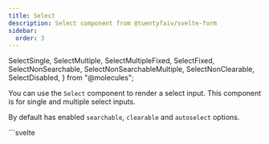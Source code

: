 ```yaml
---
title: Select
description: Select component from @tuentyfaiv/svelte-form
sidebar:
  order: 3
---
```


  SelectSingle,
  SelectMultiple,
  SelectMultipleFixed,
  SelectFixed,
  SelectNonSearchable,
  SelectNonSearchableMultiple,
  SelectNonClearable,
  SelectDisabled,
} from "@molecules";

You can use the `Select` component to render a select input. This component is for single and multiple select inputs.

By default has enabled `searchable`, `clearable` and `autoselect` options.

<Tabs>
  <TabItem label="Usage">
    ```svelte
    <script lang="ts">
      import { Select } from "@tuentyfaiv/svelte-form";

      import type { SelectOption } from "@tuentyfaiv/svelte-form";

      const options: SelectOption[] = [
        { value: "1", label: "Option 1" },
        { value: "2", label: "Option 2" },
        { value: "3", label: "Option 3" },
      ];
    </script>

    <Select name="name" label="Options" {options} />
    <!-- Or -->
    <Select name="name" label="Options" {options} >
      This is a custom label
      <svelte:fragment let:iten slot="item">
        Customized item
        {item.label}
      </svelte:fragment>
      <i class="icon" slot="remove">🧨</i>
      <i class="icon" slot="clear">🗑</i>
      <i class="icon" slot="arrow">🔽</i>
      <svelte:fragment slot="option" let:option let:selected>
        Customized option
        {option.label}
        {selected && " (selected)"}
      </svelte:fragment>
      <span slot="empty">
        Customized empty
      </span>
      <svelte:fragment slot="error" let:error>
        {formatError(error)}
      </svelte:fragment>
    </Select>
    ```
  </TabItem>
  <TabItem label="Props">
    | Prop | Type | Default | Description |
    |------|------|---------|-------------|
    | name | `string` | - | The name of the field. |
    | label | `string \| undefined \| null` | `null` | The label of the field. |
    | placeholder | `string \| undefined \| null` | `""` | The placeholder of the field. |
    | context | `string` | "form" | The context of the form. |
    | id | `string \| undefined \| null` | `null` | The id of the field. |
    | autoselect | `boolean \| undefined` | `true` | Enable or disable the autoselect option. |
    | searchable | `boolean \| undefined` | `true` | Enable or disable the searchable option. |
    | clearable | `boolean \| undefined` | `true` | Enable or disable the clearable action. |
    | multiple | `boolean \| undefined` | `false` | Enable or disable multiple select. |
    | disabled | `boolean \| undefined` | `false` | Enable or disable the field. |
    | options | [`SelectOption`](/reference/#selectoption)`[]` | `[]` | The options of the field. |
    | styles | [`SelectStyles`](/reference/#selectstyles) | `{}` | The styles of the field. |
    | clearOnDestroy | `boolean \| undefined` | `false` | Clear the field value when the component is destroyed. |
  </TabItem>
  <TabItem label="Slots">
    | Slot | Prop | Description | Available to |
    |------|------|-------------|--------------|
    | default | - | Customize the label of the field. | all |
    | item | `{ item: `[`SelectOption`](/reference/#selectoption)` }` | Customize the item selected. | multiple |
    | remove | - | Customize the remove icon. | multiple |
    | clear | - | Customize the clear icon. | all |
    | arrow | - | Customize the arrow icon. | all |
    | option | `{ option: `[`SelectOption`](/reference/#selectoption)`; selected: boolean; }` | Customize the option of the field. | all |
    | empty | - | Customize the empty message. | all |
    | error | `{ error: string \| null }` | Show an error message. | all |
  </TabItem>
  <TabItem label="Events">
  | Name | Type | Description |
  |------|------|-------------|
  | choose | `(option: `[`SelectOption`](/reference/#selectoption)`) => void ` | The event emitted when the user selects an option. |
  | remove | `(option: `[`SelectOption`](/reference/#selectoption)`) => void ` | The event emitted when the user removes an item. |
  | clear | `() => void` | The event emitted when the user clears the field. |
  </TabItem>
</Tabs>

## Single

<Tabs>
  <TabItem label="Example">
    <SelectSingle />
  </TabItem>
  <TabItem label="Code">
    ```svelte
    <script lang="ts">
      import { Select, faivform } from "@tuentyfaiv/svelte-form";

      import type { FieldsSchema, SelectOption } from "@tuentyfaiv/svelte-form";

      const schema = {
        tool: {
          type: "string",
          required: true,
        },
      } satisfies FieldsSchema;

      faivform({ fields: schema });

      const options: SelectOption[] = [
        { value: "svelte", label: "Svelte" },
        { value: "faivform", label: "FaivForm" },
        { value: "astro", label: "Astro" },
        { value: "starlight", label: "Starlight" },
        { value: "vite", label: "Vite" },
        { value: "sveltekit", label: "SvelteKit" },
      ];
    </script>

    <Select
      name="tool"
      label="Tool:"
      placeholder="Choose a tool"
      {options}
    />
    ```
  </TabItem>
</Tabs>

## Multiple

<Tabs>
  <TabItem label="Example">
    <SelectMultiple />
  </TabItem>
  <TabItem label="Code">
    ```svelte
    <script lang="ts">
      import { Select, faivform } from "@tuentyfaiv/svelte-form";

      import type { FieldsSchema, SelectOption } from "@tuentyfaiv/svelte-form";

      const schema = {
        tools: {
          type: "array",
          required: true,
          item: {
            type: "string",
            required: true,
          },
        },
      } satisfies FieldsSchema;

      faivform({ fields: schema });

      const options: SelectOption[] = [
        { value: "svelte", label: "Svelte" },
        { value: "faivform", label: "FaivForm" },
        { value: "astro", label: "Astro" },
        { value: "starlight", label: "Starlight" },
        { value: "vite", label: "Vite" },
        { value: "sveltekit", label: "SvelteKit" },
      ];
    </script>

    <Select
      name="tools"
      label="Tools:"
      placeholder="Choose tools"
      {options}
      multiple
    />
    ```
  </TabItem>
</Tabs>

## Fixed options

<Tabs>
  <TabItem label="Example">
    <SelectFixed />
  </TabItem>
  <TabItem label="Code">
    ```svelte
    <script lang="ts">
      import { Select, faivform } from "@tuentyfaiv/svelte-form";

      import type { FieldsSchema, SelectOption } from "@tuentyfaiv/svelte-form";

      const schema = {
        tools: {
          type: "array",
          required: true,
          item: {
            type: "string",
            required: true,
          },
        },
      } satisfies FieldsSchema;

      faivform({ fields: schema });

      const options: SelectOption[] = [
        { value: "svelte", label: "Svelte", fixed: true },
        { value: "faivform", label: "FaivForm", fixed: true },
        { value: "astro", label: "Astro" },
        { value: "starlight", label: "Starlight" },
        { value: "vite", label: "Vite" },
        { value: "sveltekit", label: "SvelteKit" },
      ];
    </script>

    <Select
      name="tools"
      label="Tools:"
      placeholder="Choose tools"
      {options}
      multiple
    />
    ```
  </TabItem>
</Tabs>

## Non searchable

<Tabs>
  <TabItem label="Example">
    <SelectNonSearchable />
  </TabItem>
  <TabItem label="Code">
    ```svelte
    <script lang="ts">
      import { Select, faivform } from "@tuentyfaiv/svelte-form";

      import type { FieldsSchema, SelectOption } from "@tuentyfaiv/svelte-form";

      const schema = {
        tool: {
          type: "string",
          required: true,
        },
      } satisfies FieldsSchema;

      faivform({ fields: schema });

      const options: SelectOption[] = [
        { value: "svelte", label: "Svelte" },
        { value: "faivform", label: "FaivForm" },
        { value: "astro", label: "Astro" },
        { value: "starlight", label: "Starlight" },
        { value: "vite", label: "Vite" },
        { value: "sveltekit", label: "SvelteKit" },
      ];
    </script>

    <Select
      name="tool"
      label="Tool:"
      placeholder="Choose a tool"
      {options}
      searchable={false}
    />
    ```
  </TabItem>
</Tabs>

## Multiple non searchable

<Tabs>
  <TabItem label="Example">
    <SelectNonSearchableMultiple />
  </TabItem>
  <TabItem label="Code">
    ```svelte
    <script lang="ts">
      import { Select, faivform } from "@tuentyfaiv/svelte-form";

      import type { FieldsSchema, SelectOption } from "@tuentyfaiv/svelte-form";

      const schema = {
        tools: {
          type: "array",
          required: true,
          item: {
            type: "string",
            required: true,
          },
        },
      } satisfies FieldsSchema;

      faivform({ fields: schema });

      const options: SelectOption[] = [
        { value: "svelte", label: "Svelte" },
        { value: "faivform", label: "FaivForm" },
        { value: "astro", label: "Astro" },
        { value: "starlight", label: "Starlight" },
        { value: "vite", label: "Vite" },
        { value: "sveltekit", label: "SvelteKit" },
      ];
    </script>

    <Select
      name="tools"
      label="Tools:"
      placeholder="Choose tools"
      {options}
      multiple
      searchable={false}
    />
    ```
  </TabItem>
</Tabs>

## Non clearable

<Tabs>
  <TabItem label="Example">
    <SelectNonClearable />
  </TabItem>
  <TabItem label="Code">
    ```svelte
    <script lang="ts">
      import { Select, faivform } from "@tuentyfaiv/svelte-form";

      import type { FieldsSchema, SelectOption } from "@tuentyfaiv/svelte-form";

      const schema = {
        tool: {
          type: "string",
          required: true,
        },
      } satisfies FieldsSchema;

      faivform({ fields: schema });

      const options: SelectOption[] = [
        { value: "svelte", label: "Svelte" },
        { value: "faivform", label: "FaivForm" },
        { value: "astro", label: "Astro" },
        { value: "starlight", label: "Starlight" },
        { value: "vite", label: "Vite" },
        { value: "sveltekit", label: "SvelteKit" },
      ];
    </script>

    <Select
      name="tool"
      label="Tool:"
      placeholder="Choose a tool"
      {options}
      clearable={false}
    />
    ```
  </TabItem>
</Tabs>

## Disabled

<Tabs>
  <TabItem label="Example">
    <SelectDisabled />
  </TabItem>
  <TabItem label="Code">
    ```svelte
    <script lang="ts">
      import { Select, faivform } from "@tuentyfaiv/svelte-form";

      import type { FieldsSchema, SelectOption } from "@tuentyfaiv/svelte-form";

      const schema = {
        tool: {
          type: "string",
          required: true,
        },
      } satisfies FieldsSchema;

      faivform({ fields: schema });

      const options: SelectOption[] = [
        { value: "svelte", label: "Svelte" },
        { value: "faivform", label: "FaivForm" },
        { value: "astro", label: "Astro" },
        { value: "starlight", label: "Starlight" },
        { value: "vite", label: "Vite" },
        { value: "sveltekit", label: "SvelteKit" },
      ];
    </script>

    <Select
      name="tool"
      label="Tool:"
      placeholder="Choose a tool"
      {options}
      disabled
    />
    ```
  </TabItem>
</Tabs>